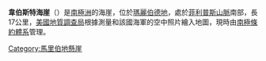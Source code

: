 {{coord|76|6|S|145|3|W|display=title}}

'''韋伯斯特海崖'''（{{lang-en|Webster Bluff}}）是[[南極洲|南極洲]]的海崖，位於[[瑪麗伯德地|瑪麗伯德地]]，處於[[菲利普斯山脈|菲利普斯山脈]]南部，長17公里，[[美國地質調查局|美國地質調查局]]根據測量和該國海軍的空中照片繪入地圖，現時由[[南極條約體系|南極條約體系]]管理。

{{DEFAULTSORT:Webster Bluff}}
[[Category:馬里伯地懸崖|Category:馬里伯地懸崖]]


{{MarieByrdLand-geo-stub}}